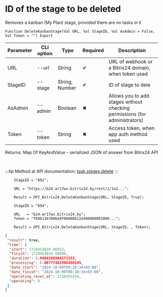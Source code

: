﻿---
sidebar_position: 3
---


# ID of the stage to be deleted
 Removes a kanban (My Plan) stage, provided there are no tasks in it



`Function DeleteKanbanStage(Val URL, Val StageID, Val AsAdmin = False, Val Token = "") Export`

  | Parameter | CLI option | Type | Required | Description |
  |-|-|-|-|-|
  | URL | --url | String | &#x2714; | URL of webhook or a Bitrix24 domain, when token used |
  | StageID | --stage | String, Number | &#x2714; | ID of stage to dele |
  | AsAdmin | --admin | Boolean | &#x2716; | Allows you to add stages without checking permissions (for administrators) |
  | Token | --token | String | &#x2716; | Access token, when app auth method used |

  
  Returns:  Map Of KeyAndValue - serialized JSON of answer from Bitrix24 API

<br/>

:::tip
Method at API documentation: [task.stages.delete](https://dev.1c-bitrix.ru/rest_help/tasks/task/kanban/task_stages_delete.php)
:::
<br/>


```bsl title="1C:Enterprise/OneScript code example"
    StageID = "892";

    URL = "https://b24-ar17wx.bitrix24.by/rest/1/1o2...";

    Result = OPI_Bitrix24.DeleteKanbanStage(URL, StageID, True);

    StageID = "894";

    URL   = "b24-ar17wx.bitrix24.by";
    Token = "f69b1367006e9f06006b12e400000001000...";

    Result = OPI_Bitrix24.DeleteKanbanStage(URL, StageID, , Token);
```
 



```json title="Result"
{
 "result": true,
 "time": {
  "start": 1728454834.86052,
  "finish": 1728454834.90096,
  "duration": 0.0404388904571533,
  "processing": 0.00777482986450195,
  "date_start": "2024-10-09T09:20:34+03:00",
  "date_finish": "2024-10-09T09:20:34+03:00",
  "operating_reset_at": 1728455434,
  "operating": 0
 }
}
```
